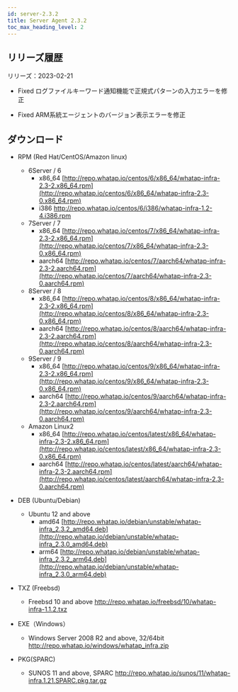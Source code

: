```yaml
---
id: server-2.3.2
title: Server Agent 2.3.2
toc_max_heading_level: 2
---
```



## リリーズ履歴

リリーズ：2023-02-21

-   <Status>Fixed</Status> ログファイルキーワード通知機能で正規式パターンの入力エラーを修正

-   <Status>Fixed</Status> ARM系統エージェントのバージョン表示エラーを修正

## ダウンロード

-   RPM (Red Hat/CentOS/Amazon linux)
    -   6Server / 6
        -   x86_64 [http://repo.whatap.io/centos/6/x86_64/whatap-infra-2.3-2.x86_64.rpm](http://repo.whatap.io/centos/6/x86_64/whatap-infra-2.3-0.x86_64.rpm)
        -   i386 <http://repo.whatap.io/centos/6/i386/whatap-infra-1.2-4.i386.rpm>
    -   7Server / 7
        -   x86_64 [http://repo.whatap.io/centos/7/x86_64/whatap-infra-2.3-2.x86_64.rpm](http://repo.whatap.io/centos/7/x86_64/whatap-infra-2.3-0.x86_64.rpm)
        -   aarch64 [http://repo.whatap.io/centos/7/aarch64/whatap-infra-2.3-2.aarch64.rpm](http://repo.whatap.io/centos/7/aarch64/whatap-infra-2.3-0.aarch64.rpm)
    -   8Server / 8
        -   x86_64 [http://repo.whatap.io/centos/8/x86_64/whatap-infra-2.3-2.x86_64.rpm](http://repo.whatap.io/centos/8/x86_64/whatap-infra-2.3-0.x86_64.rpm)
        -   aarch64 [http://repo.whatap.io/centos/8/aarch64/whatap-infra-2.3-2.aarch64.rpm](http://repo.whatap.io/centos/8/aarch64/whatap-infra-2.3-0.aarch64.rpm)
    -   9Server / 9
        -   x86_64 [http://repo.whatap.io/centos/9/x86_64/whatap-infra-2.3-2.x86_64.rpm](http://repo.whatap.io/centos/9/x86_64/whatap-infra-2.3-0.x86_64.rpm)
        -   aarch64 [http://repo.whatap.io/centos/9/aarch64/whatap-infra-2.3-2.aarch64.rpm](http://repo.whatap.io/centos/9/aarch64/whatap-infra-2.3-0.aarch64.rpm)
    -   Amazon Linux2
        -   x86_64 [http://repo.whatap.io/centos/latest/x86_64/whatap-infra-2.3-2.x86_64.rpm](http://repo.whatap.io/centos/latest/x86_64/whatap-infra-2.3-0.x86_64.rpm)
        -   aarch64 [http://repo.whatap.io/centos/latest/aarch64/whatap-infra-2.3-2.aarch64.rpm](http://repo.whatap.io/centos/latest/aarch64/whatap-infra-2.3-0.aarch64.rpm)

-   DEB (Ubuntu/Debian)
    -   Ubuntu 12 and above
        -   amd64 [http://repo.whatap.io/debian/unstable/whatap-infra_2.3.2_amd64.deb](http://repo.whatap.io/debian/unstable/whatap-infra_2.3.0_amd64.deb)
        -   arm64 [http://repo.whatap.io/debian/unstable/whatap-infra_2.3.2_arm64.deb](http://repo.whatap.io/debian/unstable/whatap-infra_2.3.0_arm64.deb)

-   TXZ (Freebsd)
    -   Freebsd 10 and above <http://repo.whatap.io/freebsd/10/whatap-infra-1.1.2.txz>

-   EXE（Windows）
    -   Windows Server 2008 R2 and above, 32/64bit <http://repo.whatap.io/windows/whatap_infra.zip>

-   PKG(SPARC)
    -   SUNOS 11 and above, SPARC <http://repo.whatap.io/sunos/11/whatap-infra.1.21.SPARC.pkg.tar.gz>
